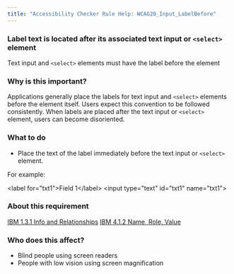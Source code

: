 ```yaml
---
title: "Accessibility Checker Rule Help: WCAG20_Input_LabelBefore"
---
```


<div className="toolHelp">
<Row>
<Column colLg={16} colMd={8} colSm={4} className="toolHead">

### Label text is located after its associated text input or `<select>` element

<div id="locLevel"></div>

Text input and `<select>` elements must have the label before the element

</Column>
</Row>
<Row>
<Column colLg={11} colMd={5} colSm={4} className="toolMain">

### Why is this important?

Applications generally place the labels for text input and `<select>` elements before the element itself. Users expect this convention to be followed consistently. When labels are placed after the text input or `<select>` element, users can become disoriented.

<div id="locSnippet"></div>

### What to do

* Place the text of the label immediately before the text input or `<select>` element.

For example:

<CodeSnippet type="single" light={true}>&lt;label for="txt1"&gt;Field 1&lt;/label&gt; &lt;input type="text" id="txt1" name="txt1"&gt;</CodeSnippet>

</Column>
<Column colLg={5} colMd={3} colSm={4} className="toolLeft">

### About this requirement

[IBM 1.3.1 Info and Relationships](https://www.ibm.com/able/requirements/requirements/#1_3_1)
[IBM 4.1.2 Name, Role, Value](https://www.ibm.com/able/requirements/requirements/#4_1_2)

### Who does this affect?

* Blind people using screen readers
* People with low vision using screen magnification

</Column>
</Row>
</div>

